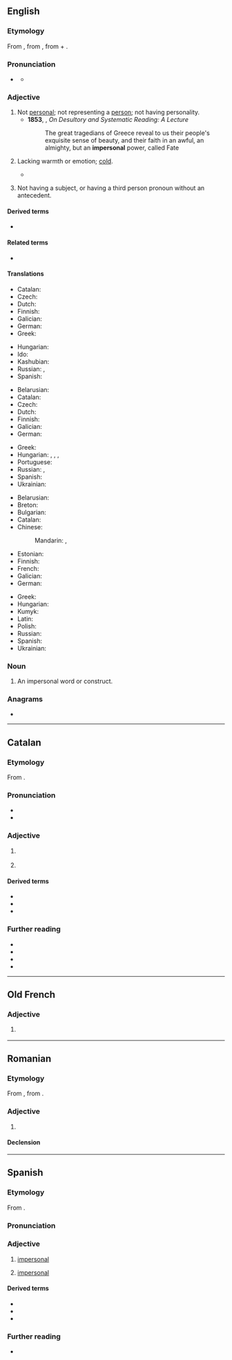 ==English==

===Etymology===
From {{bor|en|fr|impersonnel}}, from {{der|en|la|impersōnālis}}, from {{m|la|im-||not}} + {{m|la|persōnālis||personal}}.

===Pronunciation===
* {{a|GA}} {{IPA|en|/ɪmˈpɝsənəl/}}
** {{audio|en|LL-Q1860 (eng)-Vealhurl-impersonal.wav|Audio (UK)}}

===Adjective===
{{en-adj}}

# Not [[personal]]; not representing a [[person]]; not having personality.
#* '''1853''', {{w|James Stephen (civil servant)|James Stephen}}, ''On Desultory and Systematic Reading: A Lecture''
#*: The great tragedians of Greece reveal to us their people's exquisite sense of beauty, and their faith in an awful, an almighty, but an '''impersonal''' power, called Fate
# Lacking warmth or emotion; [[cold]].
#: {{ux|en|She sounded '''impersonal''' as she gave her report of the Nazi death camps.}}
#* {{quote-book|1=en|year=1887|author=H. Rider Haggard|authorlink=H. Rider Haggard|title=She: A History of Adventure|url=http://www.gutenberg.org/files/3155/3155-0.txt|passage=And now it appeared that there was a mysterious Queen clothed by rumour with dread and wonderful attributes, and commonly known by the '''impersonal''', but, to my mind, rather awesome title of ''She''.}}
# {{lb|en|grammar|of a verb or other word}} Not having a subject, or having a third person pronoun without an antecedent.
#: {{syn|en|monopersonal|unipersonal}}
#: {{ux|en|The verb “rain” is '''impersonal''' in sentences like “It’s raining.”}}

====Derived terms====
* {{l|en|impersonal verb}}

====Related terms====
* {{l|en|personal}}

====Translations====
{{trans-top|not representing a person}}
* Catalan: {{t+|ca|impersonal}}
* Czech: {{t|cs|neosobní}}
* Dutch: {{t+|nl|onpersoonlijk}}
* Finnish: {{t|fi|persoonaton}}
* Galician: {{t|gl|impersoal}}
* German: {{t+|de|unpersönlich}}
* Greek: {{t+|el|απρόσωπος}}
{{trans-mid}}
* Hungarian: {{t+|hu|személytelen}}
* Ido: {{t+|io|nepersonala}}
* Kashubian: {{t|csb|bezòsobòwi}}
* Russian: {{t+|ru|безли́чный}}, {{t+|ru|обезли́ченный}}
* Spanish: {{t+|es|impersonal}}
{{trans-bottom}}

{{trans-top|lacking warmth or emotion}}
* Belarusian: {{t|be|бязлі́кі}}
* Catalan: {{t+|ca|impersonal}}
* Czech: {{t|cs|neosobní}}
* Dutch: {{t+|nl|onpersoonlijk}}
* Finnish: {{t|fi|persoonaton}}
* Galician: {{t|gl|impersoal}}
* German: {{t+|de|unpersönlich}}
{{trans-mid}}
* Greek: {{t+|el|απρόσωπος}}
* Hungarian: {{t+|hu|személytelen}}, {{t+|hu|közömbös}}, {{t+|hu|érzéketlen}}, {{t+|hu|rideg}}
* Portuguese: {{t+|pt|impessoal}}
* Russian: {{t+|ru|отчуждённый}}, {{t+|ru|безли́кий}}
* Spanish: {{t+|es|impersonal}}
* Ukrainian: {{t+|uk|безли́кий}}
{{trans-bottom}}

{{trans-top|grammar}}
* Belarusian: {{t|be|безасабо́вы}}
* Breton: {{t+|br|dic'hour}}
* Bulgarian: {{t+|bg|безли́чен}}
* Catalan: {{t+|ca|impersonal}}
* Chinese:
*: Mandarin: {{t+|cmn|無人稱}}, {{t+|cmn|无人称|tr=wúrénchēng}}
* Estonian: {{t|et|umbisikuline}}
* Finnish: {{t|fi|persoonaton}}
* French: {{t+|fr|impersonnel}}
* Galician: {{t|gl|impersoal}}
* German: {{t+|de|unpersönlich}}
{{trans-mid}}
* Greek: {{t+|el|απρόσωπος}}
* Hungarian: {{t+|hu|személytelen}}
* Kumyk: {{t|kum|бетсиз|tr=betsiz}}
* Latin: {{t|la|impersonalis}}
* Polish: {{t+|pl|bezosobowy}}
* Russian: {{t+|ru|безли́чный}}
* Spanish: {{t+|es|impersonal}}
* Ukrainian: {{t+|uk|безособо́вий}}
{{trans-bottom}}

===Noun===
{{en-noun}}

# {{lb|en|grammar}} An impersonal word or construct.

===Anagrams===
* {{anagrams|en|a=aeilmnoprs|mailperson|prolamines}}

----

==Catalan==

===Etymology===
From {{der|ca|la|impersōnālis}}.

===Pronunciation===
* {{ca-IPA}}
* {{rhymes|ca|al|s=4}}

===Adjective===
{{ca-adj|mf}}

# {{l|en|impersonal}} {{gloss|not representing a person}}
#: {{ant|ca|personal}}
# {{lb|ca|grammar}} {{l|en|impersonal}} {{gloss|not having a subject}}

====Derived terms====
* {{l|ca|impersonalitat}}
* {{l|ca|impersonalitzar}}
* {{l|ca|impersonalment}}

===Further reading===
* {{R:IEC2}}
* {{R:GDLC}}
* {{R:DNV}}
* {{R:DCVB}}

----

==Old French==

===Adjective===
{{fro-adj}}

# {{lb|fro|grammar}} {{l|en|impersonal}}

----

==Romanian==

===Etymology===
From {{bor|ro|fr|impersonnel}}, from {{der|ro|la|impersonalis}}.

===Adjective===
{{ro-adj}}

# {{l|en|impersonal}}

====Declension====
{{ro-decl-adj}}

----

==Spanish==

===Etymology===
From {{der|es|la|impersōnālis}}.

===Pronunciation===
{{es-IPA}}

===Adjective===
{{es-adj}}

# [[#English|impersonal]] {{gloss|not representing a person}}
#: {{ant|es|personal}}
# {{lb|es|grammar}} [[#English|impersonal]] {{gloss|not having a subject}}

====Derived terms====
* {{l|es|impersonalidad}}
* {{l|es|impersonalizar}}
* {{l|es|impersonalmente}}

===Further reading===
* {{R:DRAE}}